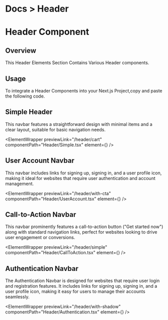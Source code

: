 
<h1 className="text-gray-200 text-[14px] mt-3 ">
  <span className="text-gray-500 ">Docs ></span> Header
</h1>

# Header Component

## Overview

This Header Elements Section Contains Various Header components.

## Usage

To integrate a Header Components into your Next.js Project,copy and paste the following code.

## Simple Header

This navbar features a straightforward design with minimal items and a clear layout, suitable for basic navigation needs.

<ElementWrapper
  previewLink="/header/cart"
  componentPath="Header/Simple.tsx"
  element={<Simple />}
/>

## User Account Navbar

This navbar includes links for signing up, signing in, and a user profile icon, making it ideal for websites that require user authentication and account management.

<ElementWrapper
  previewLink="/header/with-cta"
  componentPath="Header/UserAccount.tsx"
  element={<UserAccount />}
/>

## Call-to-Action Navbar

This navbar prominently features a call-to-action button ("Get started now") along with standard navigation links, perfect for websites looking to drive user engagement or conversions.

<ElementWrapper
  previewLink="/header/simple"
  componentPath="Header/CallToAction.tsx"
  element={<CallToAction />}
/>

## Authentication Navbar

The Authentication Navbar is designed for websites that require user login and registration features. It includes links for signing up, signing in, and a user profile icon, making it easy for users to manage their accounts seamlessly.

<ElementWrapper
  previewLink="/header/with-shadow"
  componentPath="Header/Authentication.tsx"
  element={<Authentication />}
/>
